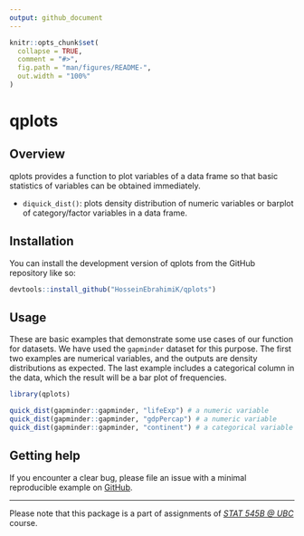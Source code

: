 ```yaml
---
output: github_document
---
```


<!-- README.md is generated from README.Rmd. Please edit that file -->

```r
knitr::opts_chunk$set(
  collapse = TRUE,
  comment = "#>",
  fig.path = "man/figures/README-",
  out.width = "100%"
)
```

# qplots
## Overview

<!-- badges: start -->
<!-- badges: end -->

qplots provides a function to plot variables of a data frame so that basic statistics of variables can be obtained immediately.

* `diquick_dist()`: plots density distribution of numeric variables or barplot of category/factor variables in a data frame.
  
## Installation

You can install the development version of qplots from the GitHub repository like so:

``` r
devtools::install_github("HosseinEbrahimiK/qplots")
```

## Usage

These are basic examples that demonstrate some use cases of our function for datasets. We have used the `gapminder` dataset for this purpose. The first two examples are numerical variables, and the outputs are density distributions as expected. The last example includes a categorical column in the data, which the result will be a bar plot of frequencies.

```r
library(qplots)

quick_dist(gapminder::gapminder, "lifeExp") # a numeric variable
quick_dist(gapminder::gapminder, "gdpPercap") # a numeric variable
quick_dist(gapminder::gapminder, "continent") # a categorical variable

```

## Getting help

If you encounter a clear bug, please file an issue with a minimal
reproducible example on
[GitHub](https://github.com/HosseinEbrahimiK/qplots/issues).

-----

Please note that this package is a part of assignments of *[STAT 545B @ UBC](https://stat545.stat.ubc.ca/syllabus-545b/)* course.
